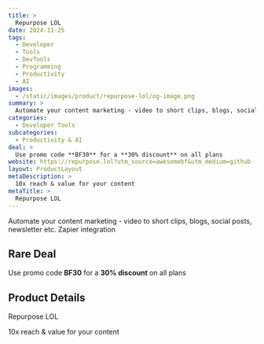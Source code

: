 ```yaml
---
title: >
  Repurpose LOL
date: 2024-11-25
tags:
  - Developer
  - Tools
  - DevTools
  - Programming
  - Productivity
  - AI
images:
  - /static/images/product/repurpose-lol/og-image.png
summary: >
  Automate your content marketing - video to short clips, blogs, social posts, newsletter etc. Zapier integration
categories:
  - Developer Tools
subcategories:
  - Productivity & AI
deal: >
  Use promo code **BF30** for a **30% discount** on all plans
website: https://repurpose.lol?utm_source=awesomebf&utm_medium=github
layout: ProductLayout
metaDescription: >
  10x reach & value for your content
metaTitle: >
  Repurpose LOL
---
```

Automate your content marketing - video to short clips, blogs, social posts, newsletter etc. Zapier integration

## Rare Deal

Use promo code **BF30** for a **30% discount** on all plans

## Product Details

Repurpose LOL

10x reach & value for your content

